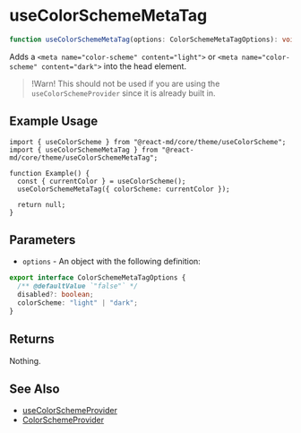 # useColorSchemeMetaTag

```ts
function useColorSchemeMetaTag(options: ColorSchemeMetaTagOptions): void;
```

Adds a `<meta name="color-scheme" content="light">` or
`<meta name="color-scheme" content="dark">` into the head element.

> !Warn! This should not be used if you are using the `useColorSchemeProvider`
> since it is already built in.

## Example Usage

```tsx
import { useColorScheme } from "@react-md/core/theme/useColorScheme";
import { useColorSchemeMetaTag } from "@react-md/core/theme/useColorSchemeMetaTag";

function Example() {
  const { currentColor } = useColorScheme();
  useColorSchemeMetaTag({ colorScheme: currentColor });

  return null;
}
```

## Parameters

- `options` - An object with the following definition:

```ts disableTransform
export interface ColorSchemeMetaTagOptions {
  /** @defaultValue `"false"` */
  disabled?: boolean;
  colorScheme: "light" | "dark";
}
```

## Returns

Nothing.

## See Also

- [useColorSchemeProvider](./use-color-scheme-provider)
- [ColorSchemeProvider](/components/color-scheme-provider)
